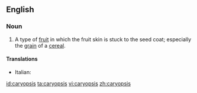 ==English==
===Noun===
{{en-noun|pl=caryopses}}
#A type of [[fruit]] in which the fruit skin is stuck to the seed coat; especially the [[grain]] of a [[cereal]].

====Translations====
{{top}}
*Italian: {{t|it|cariosside|f}}
{{mid}}

{{bottom}}

[[id:caryopsis]]
[[ta:caryopsis]]
[[vi:caryopsis]]
[[zh:caryopsis]]
